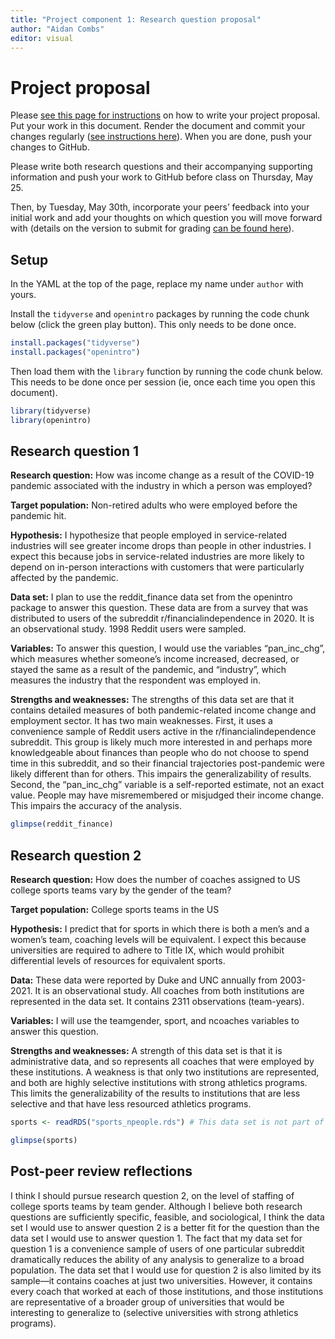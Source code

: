 ```yaml
---
title: "Project component 1: Research question proposal"
author: "Aidan Combs"
editor: visual
---
```


# Project proposal {#proposal}

Please [see this page for instructions](https://soc333-sum23.github.io/project-proposal.html) on how to write your project proposal.
Put your work in this document.
Render the document and commit your changes regularly ([see instructions here](https://soc333-sum23.github.io/computing-clonerepo.html#how-to-commit-and-push-changes)).
When you are done, push your changes to GitHub.

Please write both research questions and their accompanying supporting information and push your work to GitHub before class on Thursday, May 25.

Then, by Tuesday, May 30th, incorporate your peers' feedback into your initial work and add your thoughts on which question you will move forward with (details on the version to submit for grading [can be found here](https://soc333-sum23.github.io/project-proposal.html#version-to-submit-for-grading-tuesday-may-30-1159pm)).

## Setup

In the YAML at the top of the page, replace my name under `author` with yours.

Install the `tidyverse` and `openintro` packages by running the code chunk below (click the green play button).
This only needs to be done once.

```r
install.packages("tidyverse")
install.packages("openintro")
```

Then load them with the `library` function by running the code chunk below.
This needs to be done once per session (ie, once each time you open this document).

```r
library(tidyverse)
library(openintro)
```

## Research question 1

**Research question:** How was income change as a result of the COVID-19 pandemic associated with the industry in which a person was employed?

**Target population:** Non-retired adults who were employed before the pandemic hit.

**Hypothesis:** I hypothesize that people employed in service-related industries will see greater income drops than people in other industries.
I expect this because jobs in service-related industries are more likely to depend on in-person interactions with customers that were particularly affected by the pandemic.

**Data set:** I plan to use the reddit_finance data set from the openintro package to answer this question.
These data are from a survey that was distributed to users of the subreddit r/financialindependence in 2020.
It is an observational study.
1998 Reddit users were sampled.

**Variables:** To answer this question, I would use the variables "pan_inc_chg", which measures whether someone's income increased, decreased, or stayed the same as a result of the pandemic, and "industry", which measures the industry that the respondent was employed in.

**Strengths and weaknesses:** The strengths of this data set are that it contains detailed measures of both pandemic-related income change and employment sector.
It has two main weaknesses.
First, it uses a convenience sample of Reddit users active in the r/financialindependence subreddit.
This group is likely much more interested in and perhaps more knowledgeable about finances than people who do not choose to spend time in this subreddit, and so their financial trajectories post-pandemic were likely different than for others.
This impairs the generalizability of results.
Second, the "pan_inc_chg" variable is a self-reported estimate, not an exact value.
People may have misremembered or misjudged their income change.
This impairs the accuracy of the analysis.

```r
glimpse(reddit_finance)
```

## Research question 2

**Research question:** How does the number of coaches assigned to US college sports teams vary by the gender of the team?

**Target population:** College sports teams in the US

**Hypothesis:** I predict that for sports in which there is both a men's and a women's team, coaching levels will be equivalent.
I expect this because universities are required to adhere to Title IX, which would prohibit differential levels of resources for equivalent sports.

**Data:** These data were reported by Duke and UNC annually from 2003-2021.
It is an observational study.
All coaches from both institutions are represented in the data set.
It contains 2311 observations (team-years).

**Variables:** I will use the teamgender, sport, and ncoaches variables to answer this question.

**Strengths and weaknesses:** A strength of this data set is that it is administrative data, and so represents all coaches that were employed by these institutions.
A weakness is that only two institutions are represented, and both are highly selective institutions with strong athletics programs.
This limits the generalizability of the results to institutions that are less selective and that have less resourced athletics programs.

```r
sports <- readRDS("sports_npeople.rds") # This data set is not part of openintro, so this line is needed to load it from a file instead.

glimpse(sports)
```

## Post-peer review reflections

I think I should pursue research question 2, on the level of staffing of college sports teams by team gender.
Although I believe both research questions are sufficiently specific, feasible, and sociological, I think the data set I would use to answer question 2 is a better fit for the question than the data set I would use to answer question 1.
The fact that my data set for question 1 is a convenience sample of users of one particular subreddit dramatically reduces the ability of any analysis to generalize to a broad population.
The data set that I would use for question 2 is also limited by its sample---it contains coaches at just two universities.
However, it contains every coach that worked at each of those institutions, and those institutions are representative of a broader group of universities that would be interesting to generalize to (selective universities with strong athletics programs).
